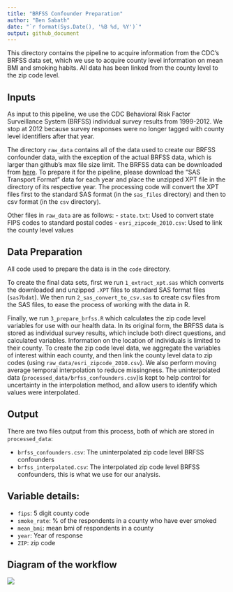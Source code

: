 ```yaml
---
title: "BRFSS Confounder Preparation"
author: "Ben Sabath"
date: "`r format(Sys.Date(), '%B %d, %Y')`"
output: github_document
---
```


This directory contains the pipeline to acquire information from the CDC's BRFSS data set, which we use to acquire county level information on mean BMI and smoking habits. All data has been linked from the county level to the zip code level.

## Inputs

As input to this pipeline, we use the CDC Behavioral Risk Factor Surveillance System (BRFSS) individual 
survey results from 1999-2012. We stop at 2012 because survey responses were no longer tagged with county 
level identifiers after that year.

The directory `raw_data` contains all of the data used to create our BRFSS confounder data, with the exception of the actual BRFSS data, which is larger than github's max file size limit. The BRFSS data can be downloaded from [here](https://www.cdc.gov/brfss/about/archived.htm). To prepare it for the pipeline, please download the "SAS Transport Format" data for each year and place the unzipped XPT file in the directory of its respective year. The processing code will convert the XPT files first to the standard SAS format (in the `sas_files` directory) and then to csv format (in the `csv` directory). 

Other files in `raw_data` are as follows:
- `state.txt`: Used to convert state FIPS codes to standard postal codes
- `esri_zipcode_2010.csv`: Used to link the county level values

## Data Preparation

All code used to prepare the data is in the `code` directory.

To create the final data sets, first we run `1_extract_xpt.sas` which converts the downloaded and 
unzipped `.XPT` files to standard SAS format files (`sas7bdat`).
We then run `2_sas_convert_to_csv.sas` to create csv files from the SAS files, to ease the process of 
working with the data in R.

Finally, we run `3_prepare_brfss.R` which calculates the zip code level variables for use with our health data. In its original form, the BRFSS data is stored as individual survey results, which include both direct questions, and calculated variables. Information on the location of individuals is limited to their county. To create the zip code level data, we aggregate the variables of interest within each county, and then link the county level data to zip codes (using `raw_data/esri_zipcode_2010.csv`). We also perform moving average temporal interpolation to reduce missingness. The uninterpolated data (`processed_data/brfss_confounders.csv`)is kept to help control for uncertainty in the interpolation method, and allow users to identify which values were interpolated. 

## Output

There are two files output from this process, both of which are stored in `processed_data`:

- `brfss_confounders.csv`: The uninterpolated zip code level BRFSS confounders
- `brfss_interpolated.csv`: The interpolated zip code level BRFSS confounders, this is what we use for our analysis.


## Variable details:

- `fips`: 5 digit county code
- `smoke_rate`: % of the respondents in a county who have ever smoked
- `mean_bmi`: mean bmi of respondents in a county
- `year`: Year of response
- `ZIP`: zip code

## Diagram of the workflow

![](brfss_workflow.png)

